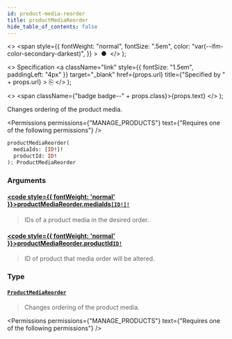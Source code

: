 ```yaml
---
id: product-media-reorder
title: productMediaReorder
hide_table_of_contents: false
---
```


  <>
    <span
      style={{
        fontWeight: "normal",
        fontSize: ".5em",
        color: "var(--ifm-color-secondary-darkest)",
      }}
    >
      &nbsp;●&nbsp;
    </span>
  </>
);

  <>
    Specification
    <a
      className="link"
      style={{ fontSize: "1.5em", paddingLeft: "4px" }}
      target="\_blank"
      href={props.url}
      title={"Specified by " + props.url}
    >
      ⎘
    </a>
  </>
);

  <>
    <span className={"badge badge--" + props.class}>{props.text}</span>
  </>
);

Changes ordering of the product media.

<Permissions
  permissions={"MANAGE_PRODUCTS"}
  text={"Requires one of the following permissions"}
/>

```graphql
productMediaReorder(
  mediaIds: [ID!]!
  productId: ID!
): ProductMediaReorder
```

### Arguments

#### [<code style={{ fontWeight: 'normal' }}>productMediaReorder.<b>mediaIds</b></code>](#)<Bullet />[`[ID!]!`](../../../api-reference/miscellaneous/scalars/id) <Badge class="secondary" text="non-null"/> <Badge class="secondary" text="scalar"/>

> IDs of a product media in the desired order.

#### [<code style={{ fontWeight: 'normal' }}>productMediaReorder.<b>productId</b></code>](#)<Bullet />[`ID!`](../../../api-reference/miscellaneous/scalars/id) <Badge class="secondary" text="non-null"/> <Badge class="secondary" text="scalar"/>

> ID of product that media order will be altered.

### Type

#### [`ProductMediaReorder`](../../../api-reference/products/objects/product-media-reorder) <Badge class="secondary" text="object"/>

> Changes ordering of the product media.

<Permissions
  permissions={"MANAGE_PRODUCTS"}
  text={"Requires one of the following permissions"}
/>

>

